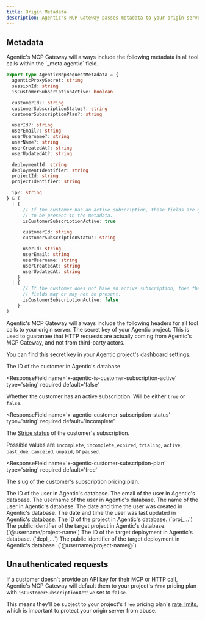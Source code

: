 ```yaml
---
title: Origin Metadata
description: Agentic's MCP Gateway passes metadata to your origin server.
---
```


## Metadata

<Tabs>
  <Tab title='MCP Origin Server'>
Agentic's MCP Gateway will always include the following metadata in all tool calls within the `_meta.agentic` field.

```ts
export type AgenticMcpRequestMetadata = {
  agenticProxySecret: string
  sessionId: string
  isCustomerSubscriptionActive: boolean

  customerId?: string
  customerSubscriptionStatus?: string
  customerSubscriptionPlan?: string

  userId?: string
  userEmail?: string
  userUsername?: string
  userName?: string
  userCreatedAt?: string
  userUpdatedAt?: string

  deploymentId: string
  deploymentIdentifier: string
  projectId: string
  projectIdentifier: string

  ip?: string
} & (
  | {
      // If the customer has an active subscription, these fields are guaranteed
      // to be present in the metadata.
      isCustomerSubscriptionActive: true

      customerId: string
      customerSubscriptionStatus: string

      userId: string
      userEmail: string
      userUsername: string
      userCreatedAt: string
      userUpdatedAt: string
    }
  | {
      // If the customer does not have an active subscription, then the customer
      // fields may or may not be present.
      isCustomerSubscriptionActive: false
    }
)
```

</Tab>

<Tab title='OpenAPI Origin Server'>
Agentic's MCP Gateway will always include the following headers for all tool calls to your origin server.

<ResponseField name='x-agentic-proxy-secret' type='string' required>
  The secret key of your Agentic project. This is used to guarantee that HTTP
  requests are actually coming from Agentic's MCP Gateway, and not from
  third-party actors.

You can find this secret key in your Agentic project's dashboard settings.

</ResponseField>

<ResponseField name='x-agentic-customer-id' type='string'>
  The ID of the customer in Agentic's database.
</ResponseField>

<ResponseField
  name='x-agentic-is-customer-subscription-active'
  type='string'
  required
  default='false'
>
  Whether the customer has an active subscription. Will be either `true` or
  `false`.
</ResponseField>

<ResponseField
  name='x-agentic-customer-subscription-status'
  type='string'
  required
  default='incomplete'
>
  The [Stripe status](https://docs.stripe.com/api/subscriptions/object#subscription_object-status) of the customer's subscription.

Possible values are `incomplete`, `incomplete_expired`, `trialing`, `active`, `past_due`, `canceled`, `unpaid`, or `paused`.

</ResponseField>

<ResponseField
  name='x-agentic-customer-subscription-plan'
  type='string'
  required
  default='free'
>
  The slug of the customer's subscription pricing plan.
</ResponseField>

<ResponseField name='x-agentic-user-id' type='string'>
  The ID of the user in Agentic's database.
</ResponseField>

<ResponseField name='x-agentic-user-email' type='string'>
  The email of the user in Agentic's database.
</ResponseField>

<ResponseField name='x-agentic-user-username' type='string'>
  The username of the user in Agentic's database.
</ResponseField>

<ResponseField name='x-agentic-user-name' type='string'>
  The name of the user in Agentic's database.
</ResponseField>

<ResponseField name='x-agentic-user-created-at' type='string'>
  The date and time the user was created in Agentic's database.
</ResponseField>

<ResponseField name='x-agentic-user-updated-at' type='string'>
  The date and time the user was last updated in Agentic's database.
</ResponseField>

<ResponseField name='x-agentic-project-id' type='string' required>
  The ID of the project in Agentic's database. (`proj_...`)
</ResponseField>

<ResponseField name='x-agentic-project-identifier' type='string' required>
  The public identifier of the target project in Agentic's database.
  (`@username/project-name`)
</ResponseField>

<ResponseField name='x-agentic-deployment-id' type='string' required>
  The ID of the target deployment in Agentic's database. (`depl_...`)
</ResponseField>

<ResponseField name='x-agentic-deployment-identifier' type='string' required>
  The public identifier of the target deployment in Agentic's database.
  (`@username/project-name@<deployment-hash>`)
</ResponseField>
</Tab>
</Tabs>

## Unauthenticated requests

If a customer doesn't provide an API key for their MCP or HTTP call, Agentic's MCP Gateway will default them to your project's `free` pricing plan with `isCustomerSubscriptionActive` set to `false`.

This means they'll be subject to your project's `free` pricing plan's [rate limits](/publishing/config/rate-limits), which is important to protect your origin server from abuse.
